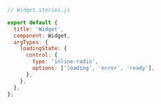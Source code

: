 ```js
// Widget.stories.js

export default {
  title: 'Widget',
  component: Widget,
  argTypes: {
    loadingState: {
      control: {
        type: 'inline-radio',
        options: ['loading', 'error', 'ready'],
      },
    },
  },
};
```
